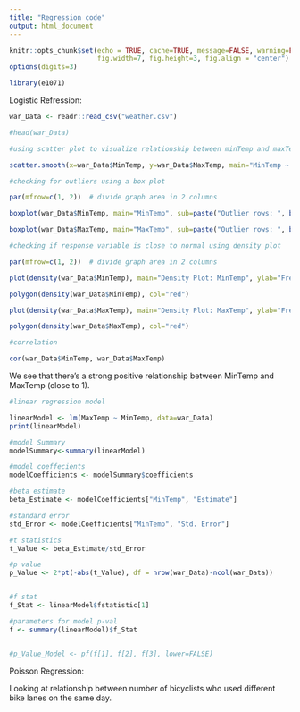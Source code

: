 ```yaml
---
title: "Regression code"
output: html_document
---
```


```r
knitr::opts_chunk$set(echo = TRUE, cache=TRUE, message=FALSE, warning=FALSE,
                      fig.width=7, fig.height=3, fig.align = "center")
options(digits=3)

library(e1071)

```

Logistic Refression:

```r

war_Data <- readr::read_csv("weather.csv")

#head(war_Data)

#using scatter plot to visualize relationship between minTemp and maxTemp

scatter.smooth(x=war_Data$MinTemp, y=war_Data$MaxTemp, main="MinTemp ~ MaxTemp")

```


```r
#checking for outliers using a box plot

par(mfrow=c(1, 2))  # divide graph area in 2 columns

boxplot(war_Data$MinTemp, main="MinTemp", sub=paste("Outlier rows: ", boxplot.stats(cars$speed)$out))  # box plot for 'MinTemp'

boxplot(war_Data$MaxTemp, main="MaxTemp", sub=paste("Outlier rows: ", boxplot.stats(cars$dist)$out))  # box plot for 'MaxTemp'

```

```r

#checking if response variable is close to normal using density plot

par(mfrow=c(1, 2))  # divide graph area in 2 columns

plot(density(war_Data$MinTemp), main="Density Plot: MinTemp", ylab="Frequency", sub=paste("Skewness:", round(e1071::skewness(war_Data$MinTemp), 2)))  # density plot for 'MinTemp'

polygon(density(war_Data$MinTemp), col="red")

plot(density(war_Data$MaxTemp), main="Density Plot: MaxTemp", ylab="Frequency", sub=paste("Skewness:", round(e1071::skewness(war_Data$MaxTemp), 2)))  # density plot for 'MaxTemp'

polygon(density(war_Data$MaxTemp), col="red")

```


```r
#correlation

cor(war_Data$MinTemp, war_Data$MaxTemp)

```
We see that there's a strong positive relationship between MinTemp and MaxTemp (close to 1).

```r

#linear regression model

linearModel <- lm(MaxTemp ~ MinTemp, data=war_Data)
print(linearModel)

#model Summary
modelSummary<-summary(linearModel)

#model coeffecients
modelCoefficients <- modelSummary$coefficients

#beta estimate
beta_Estimate <- modelCoefficients["MinTemp", "Estimate"]

#standard error 
std_Error <- modelCoefficients["MinTemp", "Std. Error"]

#t statistics
t_Value <- beta_Estimate/std_Error

#p value
p_Value <- 2*pt(-abs(t_Value), df = nrow(war_Data)-ncol(war_Data))


#f stat
f_Stat <- linearModel$fstatistic[1]

#parameters for model p-val
f <- summary(linearModel)$f_Stat 


#p_Value_Model <- pf(f[1], f[2], f[3], lower=FALSE)

```

Poisson Regression: 

Looking at relationship between number of bicyclists who used different bike lanes on the same day. 


















